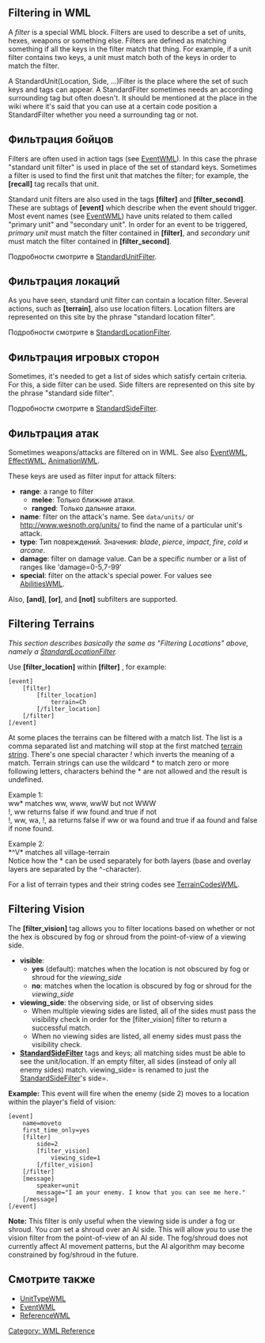 {{WML Tags}}
== Filtering in WML ==

A ''filter'' is a special WML block.
Filters are used to describe a set of units, hexes, weapons or something else.
Filters are defined as matching something if all the keys in the filter match that thing.
For example, if a unit filter contains two keys,
a unit must match both of the keys in order to match the filter.

A StandardUnit(Location, Side, ...)Filter is the place where the set of such keys and tags can appear. A StandardFilter sometimes needs an according surrounding tag but often doesn't. It should be mentioned at the place in the wiki where it's said that you can use at a certain code position a StandardFilter whether you need a surrounding tag or not.

== Фильтрация бойцов ==

Filters are often used in action tags (see [[EventWML]]).
In this case the phrase "standard unit filter" is used in place of the set of standard keys.
Sometimes a filter is used to find the first unit that matches the filter;
for example, the '''[recall]''' tag recalls that unit.

Standard unit filters are also used in the tags '''[filter]''' and '''[filter_second]'''.
These are subtags of '''[event]''' which describe when the event should trigger.
Most event names (see [[EventWML]]) have units related to them called "primary unit" and "secondary unit".
In order for an event to be triggered, ''primary unit'' must match the filter contained in '''[filter]''',
and ''secondary unit'' must match the filter contained in '''[filter_second]'''.

Подробности смотрите в [[StandardUnitFilter]].

== Фильтрация локаций ==

As you have seen, standard unit filter can contain a location filter.
Several actions, such as '''[terrain]''', also use location filters.
Location filters are represented on this site by the phrase "standard location filter".

Подробности смотрите в [[StandardLocationFilter]].

== Фильтрация игровых сторон ==

Sometimes, it's needed to get a list of sides which satisfy certain criteria. For this, a side filter can be used.
Side filters are represented on this site by the phrase "standard side filter".

Подробности смотрите в [[StandardSideFilter]].

== Фильтрация атак ==

Sometimes weapons/attacks are filtered on in WML.  See also [[EventWML]], [[EffectWML]], [[AnimationWML]].

These keys are used as filter input for attack filters:
* '''range''': a range to filter
** '''melee''': Только ближние атаки.
** '''ranged''': Только дальние атаки.
* '''name''': filter on the attack's name. See <code>data/units/</code> or http://www.wesnoth.org/units/ to find the name of a particular unit's attack.
* '''type''': Тип повреждений. Значения: ''blade'', ''pierce'', ''impact'', ''fire'', ''cold'' и ''arcane''.
* '''damage''': filter on damage value. Can be a specific number or a list of ranges like 'damage=0-5,7-99'
* '''special''': filter on the attack's special power. For values see [[AbilitiesWML]].
{{DevFeature1.11}} Also, '''[and]''', '''[or]''', and '''[not]''' subfilters are supported.

== Filtering Terrains ==

''This section describes basically the same as "Filtering Locations" above, namely a [[StandardLocationFilter]].''

Use '''[filter_location]''' within '''[filter]''' , for example:

 [event]
     [filter]
         [filter_location]
             terrain=Ch 
         [/filter_location]
     [/filter]
 [/event]

At some places the terrains can be filtered with a 
match list. The list is a comma separated list and matching will stop
at the first matched [[TerrainCodesWML|terrain string]]. There's one special character
''!'' which inverts the meaning of a match. Terrain strings can 
use the wildcard * to match zero or more following letters, characters
behind the * are not allowed and the result is undefined.

Example 1: <br>
ww* matches ww, www, wwW but not WWW <br>
!, ww returns false if ww found and true if not <br>
!, ww, wa, !, aa returns false if ww or wa found and true if aa found and false if none found.


Example 2: <br>
<nowiki>*</nowiki>^V* matches all village-terrain <br>
Notice how the * can be used separately for both layers (base and overlay layers are separated by the ^-character).


For a list of terrain types and their string codes see [[TerrainCodesWML|TerrainCodesWML]].

== Filtering Vision ==

The '''[filter_vision]''' tag allows you to filter locations based on whether or not the hex is obscured by fog or shroud from the point-of-view of a viewing side.

* '''visible''':
** '''yes''' (default): matches when the location is not obscured by fog or shroud for the ''viewing_side''
** '''no''': matches when the location is obscured by fog or shroud for the ''viewing_side''
* '''viewing_side''': the observing side, or list of observing sides
** When multiple viewing sides are listed, all of the sides must pass the visibility check in order for the [filter_vision] filter to return a successful match.
** When no viewing sides are listed, all enemy sides must pass the visibility check.
*'''[[StandardSideFilter]]''' {{DevFeature1.11}} tags and keys; all matching sides must be able to see the unit/location. If an empty filter, all sides (instead of only all enemy sides) match. viewing_side= is renamed to just the [[StandardSideFilter]]'s side=.

'''Example:''' This event will fire when the enemy (side 2) moves to a location within the player's field of vision:
 [event]
     name=moveto
     first_time_only=yes
     [filter]
         side=2
         [filter_vision]
             viewing_side=1 
         [/filter_vision]
     [/filter]
     [message]
         speaker=unit
         message="I am your enemy. I know that you can see me here."
     [/message]
 [/event]

'''Note:''' This filter is only useful when the viewing side is under a fog or shroud. You ''can'' set a shroud over an AI side. This will allow you to use the vision filter from the point-of-view of an AI side. The fog/shroud does not currently affect AI movement patterns, but the AI algorithm may become constrained by fog/shroud in the future.

== Смотрите также ==
* [[UnitTypeWML]]
* [[EventWML]]
* [[ReferenceWML]]

[[Category: WML Reference]]